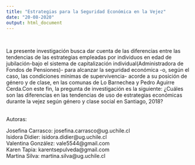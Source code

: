 ---
title: "Estrategias para la Seguridad Económica en la Vejez"
date: "20-08-2020"
output: html_document
---


<br>

La presente investigación busca dar cuenta de las diferencias entre las tendencias de las estrategias empleadas por individuos en edad de jubilación-bajo el sistema de capitalización individual(Administradora de Fondos de Pensiones)- para alcanzar la seguridad económica -o, según el caso, las condiciones mínimas de supervivencia- acorde a su posición de género y de clase, en las comunas de Lo Barnechea y Pedro Aguirre Cerda.Con este fin, la pregunta de investigación es la siguiente: ¿Cuáles son las diferencias en las tendencias de uso de estrategias económicas durante la vejez según género y clase social en Santiago, 2018?

<br>
Autoras:
<br>

Josefina Carrasco: josefina.carrasco@ug.uchile.cl
<br>
Isidora Didier: isidora.didier@ug.uchile.cl
<br>
Valentina González: vale5544@gmail.com
<br>
Karen Tapia: karentsepulveda@gmail.com
<br>
Martina Silva: martina.silva@ug.uchile.cl
<br>

